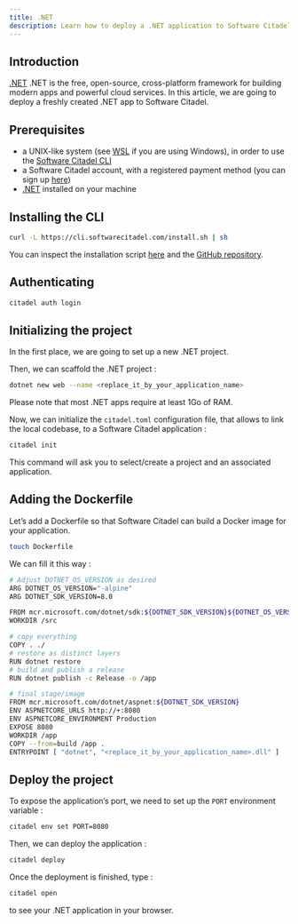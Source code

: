 ```yaml
---
title: .NET
description: Learn how to deploy a .NET application to Software Citadel
---
```


## Introduction

[.NET](https://dotnet.microsoft.com/) .NET is the free, open-source, cross-platform framework for building modern apps and powerful cloud services. In this article, we are going to deploy a freshly created .NET app to Software Citadel.

## Prerequisites

- a UNIX-like system (see [WSL](https://learn.microsoft.com/en-us/windows/wsl/install) if you are using Windows), in order to use the [Software Citadel CLI](https://docs.softwarecitadel.com/cli)
- a Software Citadel account, with a registered payment method (you can sign up [here](https://dashboard.softwarecitadel.com/auth/sign_up))
- [.NET](https://dotnet.microsoft.com/en-us/) installed on your machine

## Installing the CLI

```bash
curl -L https://cli.softwarecitadel.com/install.sh | sh
```

You can inspect the installation script [here](https://cli.softwarecitadel.com/install.sh) and the [GitHub repository](https://github.com/softwarecitadel/cli).

## Authenticating

```bash
citadel auth login
```

## Initializing the project

In the first place, we are going to set up a new .NET project.

Then, we can scaffold the .NET project :

```bash
dotnet new web --name <replace_it_by_your_application_name>
```

Please note that most .NET apps require at least 1Go of RAM.

Now, we can initialize the `citadel.toml` configuration file, that allows to link the local codebase, to a Software Citadel application :

```bash
citadel init
```

This command will ask you to select/create a project and an associated application.

## Adding the Dockerfile

Let’s add a Dockerfile so that Software Citadel can build a Docker image for your application.

```bash
touch Dockerfile
```

We can fill it this way :

```bash
# Adjust DOTNET_OS_VERSION as desired
ARG DOTNET_OS_VERSION="-alpine"
ARG DOTNET_SDK_VERSION=8.0

FROM mcr.microsoft.com/dotnet/sdk:${DOTNET_SDK_VERSION}${DOTNET_OS_VERSION} AS build
WORKDIR /src

# copy everything
COPY . ./
# restore as distinct layers
RUN dotnet restore
# build and publish a release
RUN dotnet publish -c Release -o /app

# final stage/image
FROM mcr.microsoft.com/dotnet/aspnet:${DOTNET_SDK_VERSION}
ENV ASPNETCORE_URLS http://+:8080
ENV ASPNETCORE_ENVIRONMENT Production
EXPOSE 8080
WORKDIR /app
COPY --from=build /app .
ENTRYPOINT [ "dotnet", "<replace_it_by_your_application_name>.dll" ]
```

## Deploy the project

To expose the application’s port, we need to set up the `PORT` environment variable :

```bash
citadel env set PORT=8080
```

Then, we can deploy the application :

```bash
citadel deploy
```

Once the deployment is finished, type :

```bash
citadel open
```

to see your .NET application in your browser.
